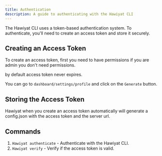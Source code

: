 ```yaml
---
title: Authentication
description: A guide to authenticating with the Hawiyat CLI
---
```


The Hawiyat CLI uses a token-based authentication system. To authenticate, you'll need to create an access token and store it securely.

## Creating an Access Token

To create an access token, first you need to have permissions if you are admin you don't need permissions.

by default access token never expires.

You can go to `dashboard/settings/profile` and click on the `Generate` button.

<ImageZoom  src="/assets/cli/token.png" width={800} height={630} alt='home og image' className="rounded-lg" />


## Storing the Access Token

Hawiyat when you create an access token automatically will generate a config.json with the access token and the server url.



## Commands

1. `Hawiyat authenticate` - Authenticate with the Hawiyat CLI.
2. `Hawiyat verify` - Verify if the access token is valid.

